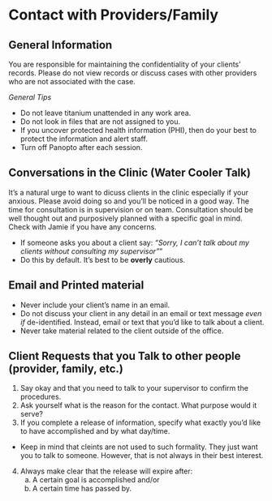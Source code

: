 # Contact with Providers/Family

## General Information 

You are responsible for maintaining the confidentiality of your clients' records.  Please do not view records or discuss cases with other providers who are not associated with the case.  

*General Tips*

* Do not leave titanium unattended in any work area.
* Do not look in files that are not assigned to you.
* If you uncover protected health information (PHI), then do your best to protect the information and alert staff.
* Turn off Panopto after each session.

## Conversations in the Clinic (Water Cooler Talk)

It's a natural urge to want to dicuss clients in the clinic especially if your anxious. Please avoid doing so and you'll be noticed in a good way.  The time for consultation is in supervision or on team. Consultation should be well thought out and purposively planned with a specific goal in mind. Check with Jamie if you have any concerns.  

* If someone asks you about a client say: _"Sorry, I can't talk about my clients without consulting my supervisor"_"
* Do this by default.  It's best to be <strong>overly</strong> cautious.


## Email and Printed material 

* Never include your client's name in an email.
* Do not discuss your client in any detail in an email or text message _even if_ de-identified.  Instead, email or text that you'd like to talk about a client.
* Never take material related to the client outside of the office.

## Client Requests that you Talk to other people (provider, family, etc.)

1. Say okay and that you need to talk to your supervisor to confirm the procedures.
2. Ask yourself what is the reason for the contact.  What purpose would it serve?
3. If you complete a release of information, specify what exactly you'd like to have accomplished and by what day/time.  
* Keep in mind that cleints are not used to such formality.  They just want you to talk to someone.  However, that is not always in their best interest. 
4. Always make clear that the release will expire after: 
    a) A certain goal is accomplished and/or 
    b) A certain time has passed by. 


